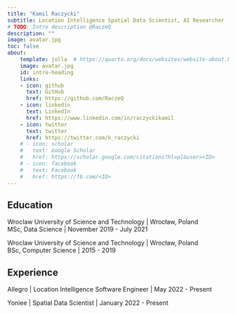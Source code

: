 ```yaml
---
title: "Kamil Raczycki"
subtitle: Location Intelligence Spatial Data Scientist, AI Researcher
# TODO: Intro description @RaczeQ
description: ""
image: avatar.jpg
toc: false
about:
    template: jolla  # https://quarto.org/docs/websites/website-about.html
    image: avatar.jpg
    id: intro-heading
    links:
    - icon: github
      text: GitHub
      href: https://github.com/RaczeQ
    - icon: linkedin
      text: LinkedIn
      href: https://www.linkedin.com/in/raczyckikamil
    - icon: twitter
      text: twitter
      href: https://twitter.com/k_raczycki
    # - icon: scholar
    #   text: Google Scholar
    #   href: https://scholar.google.com/citations?hl=pl&user=<ID>
    # - icon: facebook
    #   text: Facebook
    #   href: https://fb.com/<ID>
---
```

:::{#intro-heading}


<!-- TODO: Description @RaczeQ -->



## Education

Wroclaw University of Science and Technology | Wrocław, Poland  
MSc, Data Science | November 2019 - July 2021

Wroclaw University of Science and Technology | Wrocław, Poland  
BSc, Computer Science | 2015 - 2019

## Experience

Allegro | Location Intelligence Software Engineer | May 2022 - Present

Yoniee | Spatial Data Scientist | January 2022 - Present

:::
<!-- 
---
Aliqua esse id consequat dolor non est incididunt laborum excepteur. Amet sint deserunt reprehenderit id exercitation et id irure voluptate culpa officia proident nostrud amet. Sint officia laborum eiusmod ea mollit ut incididunt mollit nulla. Dolor aute ipsum velit officia incididunt ex. -->